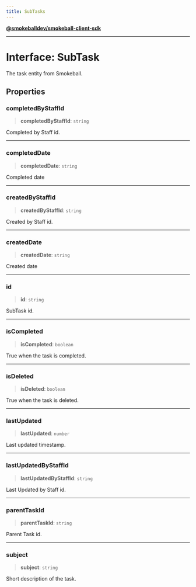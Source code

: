 ```yaml
---
title: SubTasks
---
```

[**@smokeballdev/smokeball-client-sdk**](./../../../../README)

***

# Interface: SubTask

The task entity from Smokeball.

## Properties

### completedByStaffId

> **completedByStaffId**: `string`

Completed by Staff id.

***

### completedDate

> **completedDate**: `string`

Completed date

***

### createdByStaffId

> **createdByStaffId**: `string`

Created by Staff id.

***

### createdDate

> **createdDate**: `string`

Created date

***

### id

> **id**: `string`

SubTask id.

***

### isCompleted

> **isCompleted**: `boolean`

True when the task is completed.

***

### isDeleted

> **isDeleted**: `boolean`

True when the task is deleted.

***

### lastUpdated

> **lastUpdated**: `number`

Last updated timestamp.

***

### lastUpdatedByStaffId

> **lastUpdatedByStaffId**: `string`

Last Updated by Staff id.

***

### parentTaskId

> **parentTaskId**: `string`

Parent Task id.

***

### subject

> **subject**: `string`

Short description of the task.
